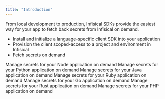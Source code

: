 ```yaml
---
title: "Introduction"
---
```


From local development to production, Infisical SDKs provide the easiest way for your app to fetch back secrets from Infisical on demand.

-   Install and initialize a language-specific client SDK into your application
-   Provision the client scoped-access to a project and environment in Infisical
-   Fetch secrets on demand

<CardGroup cols={2}>
    <Card title="Node" href="/sdks/languages/node" icon="node" color="#68a063">
        Manage secrets for your Node application on demand
    </Card>
    <Card href="/sdks/languages/python" title="Python" icon="python" color="#4c8abe">
        Manage secrets for your Python application on demand
    </Card>
    <Card href="/sdks/languages/java" title="Java" icon="java" color="#e41f23">
        Manage secrets for your Java application on demand
    </Card>
    <Card href="/sdks/languages/ruby" title="Ruby" icon="gem" color="#ac0d01">
        Manage secrets for your Ruby application on demand
    </Card>
    <Card href="/sdks/languages/go" title="Golang" icon="golang" color="#00add8">
        Manage secrets for your Go application on demand
    </Card>
    <Card href="/sdks/languages/rust" title="Rust" icon="rust" color="#cd412b">
        Manage secrets for your Rust application on demand
    </Card>
    <Card href="/sdks/languages/php" title="PHP" icon="php" color="#787cb4">
        Manage secrets for your PHP application on demand
    </Card>
</CardGroup>
